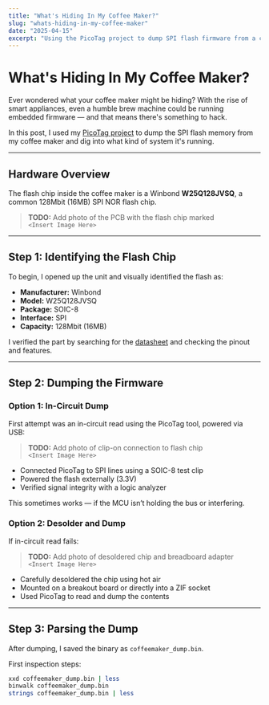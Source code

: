 ```yaml
---
title: "What's Hiding In My Coffee Maker?"
slug: "whats-hiding-in-my-coffee-maker"
date: "2025-04-15"
excerpt: "Using the PicoTag project to dump SPI flash firmware from a coffee maker and explore what's hidden inside."
---
```



# What's Hiding In My Coffee Maker?

Ever wondered what your coffee maker might be hiding? With the rise of smart appliances, even a humble brew machine could be running embedded firmware — and that means there's something to hack.

In this post, I used my [PicoTag project](https://github.com/ril3y/picotag) to dump the SPI flash memory from my coffee maker and dig into what kind of system it's running.

---

## Hardware Overview

The flash chip inside the coffee maker is a Winbond **W25Q128JVSQ**, a common 128Mbit (16MB) SPI NOR flash chip.

> **TODO:** Add photo of the PCB with the flash chip marked  
> `<Insert Image Here>`

---

## Step 1: Identifying the Flash Chip

To begin, I opened up the unit and visually identified the flash as:

- **Manufacturer:** Winbond
- **Model:** W25Q128JVSQ
- **Package:** SOIC-8
- **Interface:** SPI
- **Capacity:** 128Mbit (16MB)

I verified the part by searching for the [datasheet](https://www.mouser.com/datasheet/2/949/w25q128jv_revf_03272018_plus-1489608.pdf) and checking the pinout and features.

---

## Step 2: Dumping the Firmware

### Option 1: In-Circuit Dump

First attempt was an in-circuit read using the PicoTag tool, powered via USB:

> **TODO:** Add photo of clip-on connection to flash chip  
> `<Insert Image Here>`

- Connected PicoTag to SPI lines using a SOIC-8 test clip
- Powered the flash externally (3.3V)
- Verified signal integrity with a logic analyzer

This sometimes works — if the MCU isn’t holding the bus or interfering.

### Option 2: Desolder and Dump

If in-circuit read fails:

> **TODO:** Add photo of desoldered chip and breadboard adapter  
> `<Insert Image Here>`

- Carefully desoldered the chip using hot air
- Mounted on a breakout board or directly into a ZIF socket
- Used PicoTag to read and dump the contents

---

## Step 3: Parsing the Dump

After dumping, I saved the binary as `coffeemaker_dump.bin`.

First inspection steps:

```bash
xxd coffeemaker_dump.bin | less
binwalk coffeemaker_dump.bin
strings coffeemaker_dump.bin | less
```
